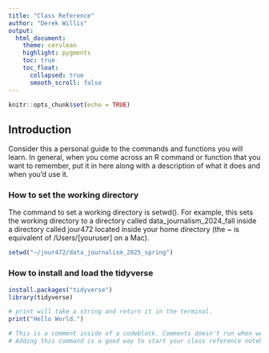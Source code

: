 ```yaml
---
title: "Class Reference"
author: "Derek Willis"
output:
  html_document:
    theme: cerulean
    highlight: pygments
    toc: true
    toc_float:
      collapsed: true
      smooth_scroll: false
---
```


```r
knitr::opts_chunk$set(echo = TRUE)
```

## Introduction

Consider this a personal guide to the commands and functions you will learn. In general, when you come across an R command or function that you want to remember, put it in here along with a description of what it does and when you'd use it.

### How to set the working directory

The command to set a working directory is setwd(). For example, this sets the working directory to a directory called data_journalism_2024_fall inside a directory called jour472 located inside your home directory (the ~ is equivalent of /Users/[youruser] on a Mac).

```r
setwd("~/jour472/data_journalism_2025_spring")
```

### How to install and load the tidyverse

```r
install.packages("tidyverse")
library(tidyverse)
```

```r

# print will take a string and return it in the terminal.
print("Hello World.")

```

```r

# This is a comment inside of a codeblock. Comments doesn't run when we run the codeblock.
# Adding this command is a good way to start your class reference notebook.

```

